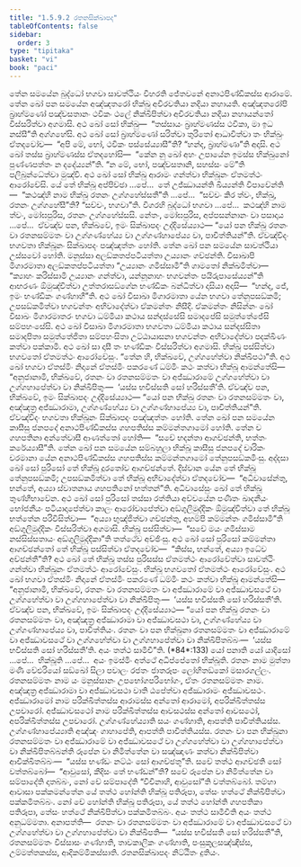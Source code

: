 ```yaml
---
title: "1.5.9.2 රතනසික්ඛාපද"
tableOfContents: false
sidebar:
  order: 3
type: "tipitaka"
basket: "vi"
book: "paci"
---
```



<DynamicBreadcrumb />

<Division number="502" book="paci">

<Paragraph number="1476" book="paci">
තේන සමයේන බුද්ධෝ භගවා සාවත්ථියං විහරති ජේතවනේ අනාථපිණ්ඩිකස්ස ආරාමේ. තේන ඛෝ පන සමයේන අඤ්ඤතරෝ භික්ඛු අචිරවතියා නදියා නහායති. අඤ්ඤතරෝපි බ්‍රාහ්මණෝ පඤ්චසතානං ථවිකං ථලේ නික්ඛිපිත්වා අචිරවතියා නදියා නහායන්තෝ විස්සරිත්වා අගමාසි. අථ ඛෝ සෝ භික්ඛු—  “තස්සායං බ්‍රාහ්මණස්ස ථවිකා, මා ඉධ නස්සී”ති අග්ගහේසි. අථ ඛෝ සෝ බ්‍රාහ්මණෝ සරිත්වා තුරිතෝ ආධාවිත්වා තං භික්ඛුං ඒතදවෝච—  “අපි මේ, භෝ, ථවිකං පස්සේය්‍යාසී”ති? “හන්ද, බ්‍රාහ්මණා”ති අදාසි. අථ ඛෝ තස්ස බ්‍රාහ්මණස්ස ඒතදහෝසි—  “කේන නු ඛෝ අහං උපායේන ඉමස්ස භික්ඛුනෝ පුණ්ණපත්තං න දදේය්‍යන්”ති. “න මේ, භෝ, පඤ්චසතානි, සහස්සං මේ”ති පලිබුන්ධේත්වා මුඤ්චි.
</Paragraph>

<Paragraph number="1477" book="paci">
අථ ඛෝ සෝ භික්ඛු ආරාමං ගන්ත්වා භික්ඛූනං ඒතමත්ථං ආරෝචේසි. යේ තේ භික්ඛූ අප්පිච්ඡා …පේ…  තේ උජ්ඣායන්ති ඛිය්‍යන්ති විපාචේන්ති—  “කථඤ්හි නාම භික්ඛු රතනං උග්ගහේස්සතී”ති …පේ…  “සච්චං කිර ත්වං, භික්ඛු, රතනං උග්ගහේසී”ති? “සච්චං, භගවා”ති. විගරහි බුද්ධෝ භගවා …පේ…  කථඤ්හි නාම ත්වං, මෝඝපුරිස, රතනං උග්ගහේස්සසි. නේතං, මෝඝපුරිස, අප්පසන්නානං වා පසාදාය …පේ…  ඒවඤ්ච පන, භික්ඛවේ, ඉමං සික්ඛාපදං උද්දිසේය්‍යාථ—
</Paragraph>

<Paragraph number="1478" book="paci">
<Emphasis>“යෝ පන භික්ඛු රතනං වා රතනසම්මතං වා උග්ගණ්හේය්‍ය වා උග්ගණ්හාපේය්‍ය වා, පාචිත්තියන්”</Emphasis>ති.
</Paragraph>

<Paragraph number="1479" book="paci">
ඒවඤ්චිදං භගවතා භික්ඛූනං සික්ඛාපදං පඤ්ඤත්තං හෝති.
</Paragraph>

</Division>
<Division number="503" book="paci">

<Paragraph number="1480" book="paci">
තේන ඛෝ පන සමයේන සාවත්ථියා උස්සවෝ හෝති. මනුස්සා අලඞ්කතප්පටියත්තා උය්‍යානං ගච්ඡන්ති. විසාඛාපි මිගාරමාතා අලඞ්කතප්පටියත්තා “උය්‍යානං ගමිස්සාමී”ති ගාමතෝ නික්ඛමිත්වා—  “ක්‍යාහං කරිස්සාමි උය්‍යානං ගන්ත්වා, යන්නූනාහං භගවන්තං පයිරුපාසේය්‍යන්”ති ආභරණං ඕමුඤ්චිත්වා උත්තරාසඞ්ගේන භණ්ඩිකං බන්ධිත්වා දාසියා අදාසි—  “හන්ද, ජේ, ඉමං භණ්ඩිකං ගණ්හාහී”ති. අථ ඛෝ විසාඛා මිගාරමාතා යේන භගවා තේනුපසඞ්කමි; උපසඞ්කමිත්වා භගවන්තං අභිවාදේත්වා ඒකමන්තං නිසීදි. ඒකමන්තං නිසින්නං ඛෝ විසාඛං මිගාරමාතරං භගවා ධම්මියා කථාය සන්දස්සේසි සමාදපේසි සමුත්තේජේසි සම්පහංසේසි. අථ ඛෝ විසාඛා මිගාරමාතා භගවතා ධම්මියා කථාය සන්දස්සිතා සමාදපිතා සමුත්තේජිතා සම්පහංසිතා උට්ඨායාසනා භගවන්තං අභිවාදේත්වා පදක්ඛිණං කත්වා පක්කාමි. අථ ඛෝ සා දාසී තං භණ්ඩිකං විස්සරිත්වා අගමාසි. භික්ඛූ පස්සිත්වා භගවතෝ ඒතමත්ථං ආරෝචේසුං. “තේන හි, භික්ඛවේ, උග්ගහේත්වා නික්ඛිපථා”ති. අථ ඛෝ භගවා ඒතස්මිං නිදානේ ඒතස්මිං පකරණේ ධම්මිං කථං කත්වා භික්ඛූ ආමන්තේසි—  “අනුජානාමි, භික්ඛවේ, රතනං වා රතනසම්මතං වා අජ්ඣාරාමේ උග්ගහේත්වා වා උග්ගහාපේත්වා වා නික්ඛිපිතුං—  ‘යස්ස භවිස්සති සෝ හරිස්සතී’ති. ඒවඤ්ච පන, භික්ඛවේ, ඉමං සික්ඛාපදං උද්දිසේය්‍යාථ—
</Paragraph>

<Paragraph number="1481" book="paci">
<Emphasis>“යෝ පන භික්ඛු රතනං වා රතනසම්මතං වා, අඤ්ඤත්‍ර අජ්ඣාරාමා, උග්ගණ්හේය්‍ය වා උග්ගණ්හාපේය්‍ය වා, පාචිත්තියන්”</Emphasis>ති.
</Paragraph>

<Paragraph number="1482" book="paci">
ඒවඤ්චිදං භගවතා භික්ඛූනං සික්ඛාපදං පඤ්ඤත්තං හෝති.
</Paragraph>

</Division>
<Division number="504" book="paci">

<Paragraph number="1483" book="paci">
තේන ඛෝ පන සමයේන කාසීසු ජනපදේ අනාථපිණ්ඩිකස්ස ගහපතිස්ස කම්මන්තගාමෝ හෝති. තේන ච ගහපතිනා අන්තේවාසී ආණත්තෝ හෝති—  “සචේ භදන්තා ආගච්ඡන්ති, භත්තං කරේය්‍යාසී”ති. තේන ඛෝ පන සමයේන සම්බහුලා භික්ඛූ කාසීසු ජනපදේ චාරිකං චරමානා යේන අනාථපිණ්ඩිකස්ස ගහපතිස්ස කම්මන්තගාමෝ තේනුපසඞ්කමිංසු. අද්දසා ඛෝ සෝ පුරිසෝ තේ භික්ඛූ දූරතෝව ආගච්ඡන්තේ. දිස්වාන යේන තේ භික්ඛූ තේනුපසඞ්කමි; උපසඞ්කමිත්වා තේ භික්ඛූ අභිවාදේත්වා ඒතදවෝච—  “අධිවාසේන්තු, භන්තේ, අය්‍යා ස්වාතනාය ගහපතිනෝ භත්තන්”ති. අධිවාසේසුං ඛෝ තේ භික්ඛූ තුණ්හීභාවේන. අථ ඛෝ සෝ පුරිසෝ තස්සා රත්තියා අච්චයේන පණීතං ඛාදනීයං භෝජනීයං පටියාදාපේත්වා කාලං ආරෝචාපේත්වා අඞ්ගුලිමුද්දිකං ඕමුඤ්චිත්වා තේ භික්ඛූ භත්තේන පරිවිසිත්වා—  “අය්‍යා භුඤ්ජිත්වා ගච්ඡන්තු, අහම්පි කම්මන්තං ගමිස්සාමී”ති අඞ්ගුලිමුද්දිකං විස්සරිත්වා අගමාසි. භික්ඛූ පස්සිත්වා—  “සචේ මයං ගමිස්සාම නස්සිස්සතායං අඞ්ගුලිමුද්දිකා”ති තත්ථේව අච්ඡිංසු. අථ ඛෝ සෝ පුරිසෝ කම්මන්තා ආගච්ඡන්තෝ තේ භික්ඛූ පස්සිත්වා ඒතදවෝච—  “කිස්ස, භන්තේ, අය්‍යා ඉධේව අච්ඡන්තී”ති? අථ ඛෝ තේ භික්ඛූ තස්ස පුරිසස්ස ඒතමත්ථං ආරෝචේත්වා සාවත්ථිං ගන්ත්වා භික්ඛූනං ඒතමත්ථං ආරෝචේසුං. භික්ඛූ භගවතෝ ඒතමත්ථං ආරෝචේසුං.
</Paragraph>

<Paragraph number="1484" book="paci">
අථ ඛෝ භගවා ඒතස්මිං නිදානේ ඒතස්මිං පකරණේ ධම්මිං කථං කත්වා භික්ඛූ ආමන්තේසි—  “අනුජානාමි, භික්ඛවේ, රතනං වා රතනසම්මතං වා අජ්ඣාරාමේ වා අජ්ඣාවසථේ වා උග්ගහේත්වා වා උග්ගහාපේත්වා වා නික්ඛිපිතුං—  ‘යස්ස භවිස්සති සෝ හරිස්සතී’ති. ඒවඤ්ච පන, භික්ඛවේ, ඉමං සික්ඛාපදං උද්දිසේය්‍යාථ—
</Paragraph>

</Division>
<Division number="505" book="paci">

<Paragraph number="1485" book="paci">
<Emphasis>“යෝ පන භික්ඛු රතනං වා රතනසම්මතං වා, අඤ්ඤත්‍ර අජ්ඣාරාමා වා අජ්ඣාවසථා වා, උග්ගණ්හේය්‍ය වා උග්ගණ්හාපේය්‍ය වා, පාචිත්තියං. රතනං වා පන භික්ඛුනා රතනසම්මතං වා අජ්ඣාරාමේ වා අජ්ඣාවසථේ වා උග්ගහේත්වා වා උග්ගහාපේත්වා වා නික්ඛිපිතබ්බං—  ‘යස්ස භවිස්සති සෝ හරිස්සතී’ති. අයං තත්ථ සාමීචී”</Emphasis>ති. (*84*:<Emphasis>133</Emphasis>)
</Paragraph>

</Division>
<Division number="506" book="paci">

<Paragraph number="1486" book="paci">
<Emphasis>යෝ පනා</Emphasis>ති යෝ යාදිසෝ …පේ…  <Emphasis>භික්ඛූ</Emphasis>ති …පේ…  අයං ඉමස්මිං අත්ථේ අධිප්පේතෝ භික්ඛූති.
</Paragraph>

<Paragraph number="1487" book="paci">
<Emphasis>රතනං</Emphasis> නාම මුත්තා මණි වේළුරියෝ සඞ්ඛෝ සිලා පවාලං රජතං ජාතරූපං ලෝහිතඞ්කෝ මසාරගල්ලං.
</Paragraph>

<Paragraph number="1488" book="paci">
<Emphasis>රතනසම්මතං</Emphasis> නාම යං මනුස්සානං උපභෝගපරිභෝගං, ඒතං රතනසම්මතං නාම.
</Paragraph>

<Paragraph number="1489" book="paci">
<Emphasis>අඤ්ඤත්‍ර අජ්ඣාරාමා වා අජ්ඣාවසථා වා</Emphasis>ති ඨපේත්වා අජ්ඣාරාමං අජ්ඣාවසථං.
</Paragraph>

<Paragraph number="1490" book="paci">
<Emphasis>අජ්ඣාරාමෝ</Emphasis> නාම පරික්ඛිත්තස්ස ආරාමස්ස අන්තෝ ආරාමෝ, අපරික්ඛිත්තස්ස උපචාරෝ.
</Paragraph>

<Paragraph number="1491" book="paci">
<Emphasis>අජ්ඣාවසථෝ</Emphasis> නාම පරික්ඛිත්තස්ස ආවසථස්ස අන්තෝ ආවසථෝ, අපරික්ඛිත්තස්ස උපචාරෝ.
</Paragraph>

<Paragraph number="1492" book="paci">
<Emphasis>උග්ගණ්හේය්‍යා</Emphasis>ති සයං ගණ්හාති, ආපත්ති පාචිත්තියස්ස.
</Paragraph>

<Paragraph number="1493" book="paci">
<Emphasis>උග්ගණ්හාපේය්‍යා</Emphasis>ති අඤ්ඤං ගාහාපේති, ආපත්ති පාචිත්තියස්ස.
</Paragraph>

<Paragraph number="1494" book="paci">
<Emphasis>රතනං වා පන භික්ඛුනා රතනසම්මතං වා අජ්ඣාරාමේ වා අජ්ඣාවසථේ වා උග්ගහේත්වා වා උග්ගහාපේත්වා වා නික්ඛිපිතබ්බන්</Emphasis>ති රූපේන වා නිමිත්තේන වා සඤ්ඤාණං කත්වා නික්ඛිපිත්වා ආචික්ඛිතබ්බං—  “යස්ස භණ්ඩං නට්ඨං සෝ ආගච්ඡතූ”ති. සචේ තත්ථ ආගච්ඡති සෝ වත්තබ්බෝ—  “ආවුසෝ, කීදිසං තේ භණ්ඩන්”ති? සචේ රූපේන වා නිමිත්තේන වා සම්පාදේති දාතබ්බං, නෝ චේ සම්පාදේති “විචිනාහි, ආවුසෝ”ති වත්තබ්බෝ. තම්හා ආවාසා පක්කමන්තේන යේ තත්ථ හෝන්ති භික්ඛූ පතිරූපා, තේසං හත්ථේ නික්ඛිපිත්වා පක්කමිතබ්බං. නෝ චේ හෝන්ති භික්ඛූ පතිරූපා, යේ තත්ථ හෝන්ති ගහපතිකා පතිරූපා, තේසං හත්ථේ නික්ඛිපිත්වා පක්කමිතබ්බං.
</Paragraph>

<Paragraph number="1495" book="paci">
<Emphasis>අයං තත්ථ සාමීචී</Emphasis>ති අයං තත්ථ අනුධම්මතා.
</Paragraph>

</Division>
<Division number="507" book="paci">

<Paragraph number="1496" book="paci">
අනාපත්ති—  රතනං වා රතනසම්මතං වා අජ්ඣාරාමේ වා අජ්ඣාවසථේ වා උග්ගහේත්වා වා උග්ගහාපේත්වා වා නික්ඛිපති—  “යස්ස භවිස්සති සෝ හරිස්සතී”ති, රතනසම්මතං විස්සාසං ගණ්හාති, තාවකාලිකං ගණ්හාති, පංසුකූලසඤ්ඤිස්ස, උම්මත්තකස්ස, ආදිකම්මිකස්සාති.

</Paragraph>
</Division>

<Paragraph number="1497" type="center" book="paci">
රතනසික්ඛාපදං නිට්ඨිතං දුතියං.
</Paragraph>